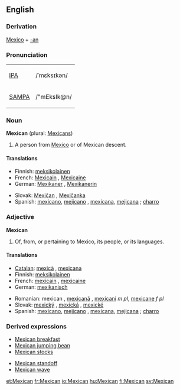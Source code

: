 {{see|mexican}}
==English==

===Derivation===
{{rfc-header|Derivation}}
[[Mexico]] + [[-an]]

===Pronunciation===
{| border=1 cellpadding=5
| [[w:IPA|IPA]] || /ˈmɛksɪkən/
|-
| [[w:SAMPA|SAMPA]] || /"mEksIk@n/
|}

===Noun===
'''Mexican''' (plural: [[Mexicans]])

# A person from [[Mexico]] or of Mexican descent.

====Translations====
{{top}}
*Finnish: [[meksikolainen]]
*French: [[Mexicain]] {{m}}, [[Mexicaine]] {{f}}
*German: [[Mexikaner]] {{m}}, [[Mexikanerin]] {{f}}
{{mid}}
*Slovak: [[Mexičan]] {{m}}, [[Mexičanka]] {{f}}
*Spanish: [[mexicano]], [[mejicano]] {{m}}, [[mexicana]], [[mejicana]] {{f}}; [[charro]] {{m}}
{{bottom}}

===Adjective===
'''Mexican'''

# Of, from, or pertaining to Mexico, its people, or its languages.

====Translations====
{{top}}
*[[Catalan]]: [[mexicà]] {{m}}, [[mexicana]] {{f}}
*Finnish: [[meksikolainen]]
*French: [[mexicain]] {{m}}, [[mexicaine]] {{f}}
*German: [[mexikanisch]]
{{mid}}
*Romanian: mexican {{m}}, [[mexicană]] {{f}}, [[mexicani]] ''m pl'', [[mexicane]] ''f pl''
*Slovak: [[mexický]] {{m}}, [[mexická]] {{f}}, [[mexické]] {{n}}
*Spanish: [[mexicano]], [[mejicano]] {{m}}, [[mexicana]], [[mejicana]] {{f}}; [[charro]] {{m}}
{{bottom}}

===Derived expressions===
{{top}}
*[[Mexican breakfast]]
*[[Mexican jumping bean]]
*[[Mexican stocks]]
{{mid}}
*[[Mexican standoff]]
*[[Mexican wave]]
{{bottom}}

[[et:Mexican]]
[[fr:Mexican]]
[[io:Mexican]]
[[hu:Mexican]]
[[fi:Mexican]]
[[sv:Mexican]]